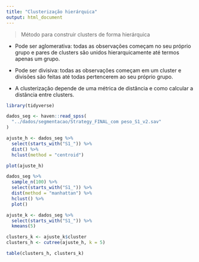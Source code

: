 ```yaml
---
title: "Clusterização hierárquica"
output: html_document
---
```


> Método para construir clusters de forma hierárquica

- Pode ser aglomerativa: todas as observações começam no seu próprio grupo e pares de clusters são unidos hierarquicamente até termos apenas um grupo.

- Pode ser divisiva: todas as observações começam em um cluster e divisões são feitas até todas pertencerem ao seu próprio grupo.

- A clusterização depende de uma métrica de distância e como calcular a distância entre clusters.

```r
library(tidyverse)

dados_seg <- haven::read_spss(
  "../dados/segmentacao/Strategy_FINAL_com peso_S1_v2.sav"
)

ajuste_h <- dados_seg %>%
  select(starts_with("S1_")) %>%
  dist() %>% 
  hclust(method = "centroid")

plot(ajuste_h)
```

```r
dados_seg %>%
  sample_n(100) %>% 
  select(starts_with("S1_")) %>%
  dist(method = "manhattan") %>% 
  hclust() %>% 
  plot()
```


```r
ajuste_k <- dados_seg %>% 
  select(starts_with("S1_")) %>%
  kmeans(5)

clusters_k <- ajuste_k$cluster
clusters_h <- cutree(ajuste_h, k = 5)

table(clusters_h, clusters_k)
```


